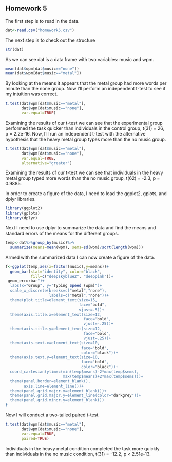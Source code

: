 ## Homework 5

<!--
Set the working directory.
No Rchunk is needed to accomplish this.
-->



<!--
Read in the homework5.csv data. For each of the following steps you
should preface your R commands with some plain English explanation.
The data are fabricated and include the number of words per minute
that people can type when listening to no music and when listening
to heavy metal.
-->
The first step is to read in the data.
```r
dat<-read.csv("homework5.csv")
```


<!--
Check the structure of the data.
-->
The next step is to check out the structure
```r
str(dat)
```
As we can see dat is a data frame with two variables: music and wpm.

<!--
Find the mean words per minute for the two groups.
-->

```r
mean(dat$wpm[dat$music=="none"])
mean(dat$wpm[dat$music=="metal"])
```
By looking at the means it appears that the metal group
had more words per minute than the none group.
<!--
Run an independent t-test to determine if the mean wpm for the
no music group is different from the mean wpm from heavy metal
group. Interpret the results of your analysis after you run it.
-->
Now I'll perform an independent t-test to see if my intuition was
correct.
```r
t.test(dat$wpm[dat$music=="metal"],
       dat$wpn[dat$music=="none"],
       var.equal=TRUE)
```
Examining the results of our t-test we can see that 
the experimental group performed the task quicker than individuals
in the control group, t(31) = 26, p = 2.2e-16.
<!--
Run another independent t-test with the alternative hypothesis that
the heavy metal group types faster than the no music group. Interpret
the results of your analyses.
-->
Now, I'll run an independent t-test with the alternative hypothesis
that the heavy metal group types more than the no music group.
```r
t.test(dat$wpm[dat$music=="metal"],
       dat$wpm[dat$music=="none"],
       var.equal=TRUE,
       alternative="greater")
```
Examining the results of our t-test we can see that individuals in
the heavy metal group typed more words than the no music group, t(62) = -2.3, p = 0.9885.

<!--
Create a bar graph of the data.
-->
In order to create a figure of the data, I need to load the
ggplot2, gplots, and dplyr libraries.
```r
library(ggplot2)
library(gplots)
library(dplyr)
```
Next I need to use dplyr to summarize the data and find the means and
standard errors of the means for the different groups.
```r
temp<-dat%>%group_by(music)%>%
  summarize(means=mean(wpm), sems=sd(wpm)/sqrt(length(wpm)))
```
Armed with the summarized data I can now create a figure of the data.
```r
f<-ggplot(temp,aes(x=factor(music),y=means))+
  geom_bar(stat="identity", color="black",
           fill=c("deepskyblue2", "deeppink"))+
 geom_errorbar")+
  labs(x="Group", y="Typing Speed (wpm)")+
  scale_x_discrete(breaks=c("metal","none"),
                   labels=c("metal","none"))+
  theme(plot.title=element_text(size=15,
                                face="bold",
                                vjust=.5))+
  theme(axis.title.x=element_text(size=12,
                                  face="bold",
                                  vjust=-.25))+
  theme(axis.title.y=element_text(size=12,
                                  face="bold",
                                  vjust=.25))+
  theme(axis.text.x=element_text(size=10,
                                 face="bold",
                                 color="black"))+
  theme(axis.text.y=element_text(size=10,
                                 face="bold",
                                 color="black"))+
  coord_cartesian(ylim=c(min(temp$means)-2*max(temp$sems),
                         max(temp$means)+2*max(temp$sems)))+
  theme(panel.border=element_blank(),
        axis.line=element_line())+
  theme(panel.grid.major.x=element_blank())+
  theme(panel.grid.major.y=element_line(color="darkgrey"))+
  theme(panel.grid.minor.y=element_blank())
f
```
<!--
Conduct and interpret a two-tailed paired t-test on the data.
-->
Now I will conduct a two-tailed paired t-test.
```r
t.test(dat$wpm[dat$music=="metal"],
       dat$wpm[dat$music=="none"],
       var.equal=TRUE,
       paired=TRUE)
```
Individuals in the heavy metal condition completed the task more
quickly than individuals in the no music condition, t(31) = -12.2,
p < 2.51e-13.

